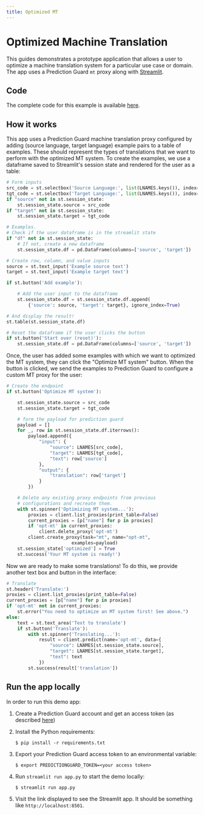 ```yaml
---
title: Optimized MT
---
```


# Optimized Machine Translation

This guides demonstrates a prototype application that allows a user to optimize a machine translation system 
for a particular use case or domain. The app uses a Prediction Guard `mt` proxy along with [Streamlit](https://streamlit.io/).

## Code

The complete code for this example is available [here](https://github.com/predictionguard/translator-app).

## How it works

This app uses a Prediction Guard machine translation proxy configured by adding (source language, target language) example
pairs to a table of examples. These should represent the types of translations that we want to perform with the 
optimized MT system. To create the examples, we use a dataframe saved to Streamlit's session state and rendered for the
user as a table:

```python
# Form inputs
src_code = st.selectbox('Source Language:', list(LNAMES.keys()), index=0)
tgt_code = st.selectbox('Target Language:', list(LNAMES.keys()), index=1)
if "source" not in st.session_state:
    st.session_state.source = src_code
if "target" not in st.session_state:
    st.session_state.target = tgt_code

# Examples.
# Check if the user dataframe is in the streamlit state
if "df" not in st.session_state:
    # If not, create a new dataframe
    st.session_state.df = pd.DataFrame(columns=['source', 'target'])

# Create row, column, and value inputs
source = st.text_input('Example source text')
target = st.text_input('Example target text')

if st.button('Add example'):

    # Add the user input to the dataframe
    st.session_state.df = st.session_state.df.append(
        {'source': source, 'target': target}, ignore_index=True)

# And display the result!
st.table(st.session_state.df)

# Reset the dataframe if the user clicks the button
if st.button('Start over (reset)'):
    st.session_state.df = pd.DataFrame(columns=['source', 'target'])
```

Once, the user has added some examples with which we want to optimized the MT system, they can click the "Optimize MT system"
button. When the button is clicked, we send the examples to Prediction Guard to configure a custom MT proxy for the user:

```python
# Create the endpoint
if st.button('Optimize MT system'):

    st.session_state.source = src_code
    st.session_state.target = tgt_code

    # form the payload for prediction guard
    payload = []
    for _, row in st.session_state.df.iterrows():
        payload.append({
            "input": {
                "source": LNAMES[src_code],
                "target": LNAMES[tgt_code],
                "text": row['source']
            },
            "output": {
                "translation": row['target']
            }
        })

    # Delete any existing proxy endpoints from previous
    # configurations and recreate them.
    with st.spinner('Optimizing MT system...'):
        proxies = client.list_proxies(print_table=False)
        current_proxies = [p["name"] for p in proxies]
        if 'opt-mt' in current_proxies:
            client.delete_proxy('opt-mt')
        client.create_proxy(task="mt", name="opt-mt", 
                        examples=payload)
    st.session_state['optimized'] = True
    st.success('Your MT system is ready!')
```

Now we are ready to make some translations! To do this, we provide another text box and button in the interface:

```python
# Translate
st.header('Translate:')
proxies = client.list_proxies(print_table=False)
current_proxies = [p["name"] for p in proxies]
if 'opt-mt' not in current_proxies:
    st.error("You need to optimize an MT system first! See above.")
else:
    text = st.text_area('Text to translate')
    if st.button('Translate'):
        with st.spinner('Translating...'):
            result = client.predict(name='opt-mt', data={
                "source": LNAMES[st.session_state.source],
                "target": LNAMES[st.session_state.target],
                "text": text
            })
        st.success(result['translation'])
```

## Run the app locally

In order to run this demo app:

1. Create a Prediction Guard account and get an access token (as described [here](https://docs.predictionguard.com/))
2. Install the Python requirements:

    ```
    $ pip install -r requirements.txt
    ```

3. Export your Prediction Guard access token to an environmental variable:

    ```
    $ export PREDICTIONGUARD_TOKEN=<your access token>
    ```

4. Run `streamlit run app.py` to start the demo locally:

    ```
    $ streamlit run app.py
    ```

6. Visit the link displayed to see the Streamlit app. It should be something like `http://localhost:8501`.